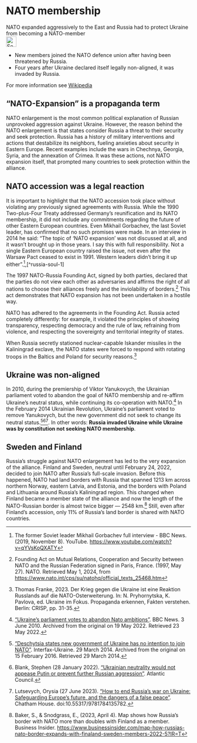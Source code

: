 # NATO membership  {#sec-nato-expansion}

::: {.callout-caution title="Myth"}
NATO expanded aggressively to the East and Russia had to protect Ukraine from becoming a NATO-member
[<br>![Search for topic in EUvsDisinfo](../all_common_img/EUvsDisinfo_400x240.jpg){height=2em}](https://euvsdisinfo.eu/disinformation-cases/?text=nato%20(enlargement%7Cexpansion)&sort=relevance)
:::

::: {.callout-tip title="Truth"}
- New members joined the NATO defence union after having been threatened by Russia. 
- Four years after Ukraine declared itself legally non-aligned, it was invaded by Russia. 
:::

For more information see [Wikipedia](https://en.wikipedia.org/wiki/Ukraine%E2%80%93NATO_relations)

## "NATO-Expansion" is a propaganda term

NATO enlargement is the most common political explanation of Russian unprovoked aggression against Ukraine. However, the reason behind the NATO enlargement is that states consider Russia a threat to their security and seek protection. Russia has a history of military interventions and actions that destabilize its neighbors, fueling anxieties about security in Eastern Europe. Recent examples include the wars in Chechnya, Georgia, Syria, and the annexation of Crimea. It was these actions, not NATO expansion itself, that prompted many countries to seek protection within the alliance.

## NATO accession was a legal reaction

It is important to highlight that the NATO accession took place without violating any previously signed agreements with Russia. While the 1990 Two-plus-Four Treaty  addressed Germany's reunification and its NATO membership, it did not include any commitments regarding the future of other Eastern European countries. Even Mikhail Gorbachev, the last Soviet leader, has confirmed that no such promises were made. In an interview in 2014 he said: “The topic of 'NATO expansion' was not discussed at all, and it wasn't brought up in those years. I say this with full responsibility. Not a single Eastern European country raised the issue, not even after the Warsaw Pact ceased to exist in 1991\. Western leaders didn't bring it up either”.[^nato-expansion-5],[^russia-soul-1]

The 1997 NATO-Russia Founding Act, signed by both parties, declared that the parties do not view each other as adversaries and affirms the right of all nations to choose their alliances freely and the inviolability of borders.[^nato-expansion-6] This act demonstrates that NATO expansion has not been undertaken in a hostile way.

NATO has adhered to the agreements in the Founding Act. Russia acted completely differently: for example, it violated the principles of showing transparency, respecting democracy and the rule of law, refraining from violence, and respecting the sovereignty and territorial integrity of states. 

When Russia secretly stationed nuclear-capable Iskander missiles in the Kaliningrad exclave, the NATO states were forced to respond with rotating troops in the Baltics and Poland for security reasons.[^nato-expansion-7] 

## Ukraine was non-aligned

In 2010, during the premiership of Viktor Yanukovych, the Ukrainian parliament voted to abandon the goal of NATO membership and re-affirm Ukraine's neutral status, while continuing its co-operation with NATO.[^nato-expansion-8] In the February 2014 Ukrainian Revolution, Ukraine's parliament voted to remove Yanukovych, but the new government did not seek to change its neutral status.[^nato-expansion-1][^nato-expansion-2][^nato-expansion-3]. In other words: __Russia invaded Ukraine while Ukraine was by constitution not seeking NATO membership__.

## Sweden and Finland

Russia's struggle against NATO enlargement has led to the very expansion of the alliance. Finland and Sweden, neutral until February 24, 2022, decided to join NATO after Russia's full-scale invasion. Before this happened, NATO had land borders with Russia that spanned 1213 km across northern Norway, eastern Latvia, and Estonia, and the borders with Poland and Lithuania around Russia's Kaliningrad region.  This changed when Finland became a member state of the alliance and now the length of the NATO-Russian border is almost twice bigger — 2548 km.[^nato-expansion-4] Still, even after Finland's accession, only 11% of Russia's land border is shared with NATO countries.


[^nato-expansion-4]:  Baker, S., & Snodgrass, E., (2023, April 4). Map shows how Russia’s border with NATO more than doubles with Finland as a member. Business Insider. [https://www.businessinsider.com/map-how-russias-nato-border-expands-with-finaland-sweden-members-2022-5?IR=T](https://www.businessinsider.com/map-how-russias-nato-border-expands-with-finaland-sweden-members-2022-5?IR=T)    

[^nato-expansion-5]:  The former Soviet leader Mikhail Gorbachev full interview  \- BBC News. (2019, November 8). YouTube. [https://www.youtube.com/watch?v=qYVsKoQXATY](https://www.youtube.com/watch?v=qYVsKoQXATY)

[^nato-expansion-6]:  Founding Act on Mutual Relations, Cooperation and Security between NATO and the Russian Federation signed in Paris, France. (1997, May 27). NATO. Retrieved May 1, 2024, from [https://www.nato.int/cps/su/natohq/official\_texts\_25468.htm](https://www.nato.int/cps/su/natohq/official\_texts\_25468.htm)

[^nato-expansion-7]:  Thomas Franke, 2023\. Der Krieg gegen die Ukraine ist eine Reaktion Russlands auf die NATO-Osterweiterung. In: N. Pryhornytska, K. Pavlova, ed. Ukraine im Fokus. Propaganda erkennen, Fakten verstehen. Berlin: CRISP, pp. 31-35. 


[^nato-expansion-8]:  ["Ukraine's parliament votes to abandon Nato ambitions"](https://www.bbc.com/news/10229626). BBC News. 3 June 2010. Archived from the original on 19 May 2022. Retrieved 23 May 2022.

[^nato-expansion-1]:  ["Deschytsia states new government of Ukraine has no intention to join NATO"](http://en.interfax.com.ua/news/general/198372.html). Interfax-Ukraine. 29 March 2014. Archived from the original on 15 February 2016. Retrieved 29 March 2014.

[^nato-expansion-2]:  Blank, Stephen (28 January 2022). ["Ukrainian neutrality would not appease Putin or prevent further Russian aggression"](https://www.atlanticcouncil.org/blogs/ukrainealert/ukrainian-neutrality-would-not-appease-putin-or-prevent-further-russian-aggression/). Atlantic Council.

[^nato-expansion-3]:  Lutsevych, Orysia (27 June 2023). ["How to end Russia's war on Ukraine: Safeguarding Europe's future, and the dangers of a false peace"](https://www.chathamhouse.org/2023/06/how-end-russias-war-ukraine/fallacy-3-ukraine-should-adopt-neutrality). Chatham House. doi:10.55317/9781784135782.






